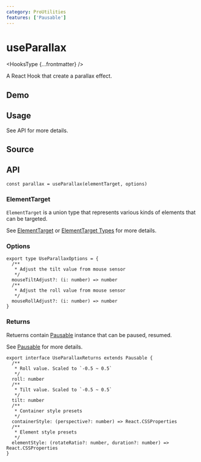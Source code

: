 ```yaml
---
category: ProUtilities
features: ['Pausable']
---
```


# useParallax


<HooksType {...frontmatter} />

A React Hook that create a parallax effect.

## Demo


<App />

## Usage

See API for more details.

## Source


<Source />

## API

```tsx
const parallax = useParallax(elementTarget, options)
```

### ElementTarget

`ElementTarget` is a union type that represents various kinds of elements that can be targeted.

See [ElementTarget](/docs/fearetus/element-target) or [ElementTarget Types](/docs/fearetus/element-target#element-target-types) for more details.

### Options

```tsx
export type UseParallaxOptions = {
  /**
   * Adjust the tilt value from mouse sensor
   */
  mouseTiltAdjust?: (i: number) => number
  /**
   * Adjust the roll value from mouse sensor
   */
  mouseRollAdjust?: (i: number) => number
}
```

### Returns

Retuerns contain [Pausable](/docs/react-use/pausable) instance that can be paused, resumed.

See [Pausable](/docs/react-use/pausable) for more details.

```tsx
export interface UseParallaxReturns extends Pausable {
  /**
   * Roll value. Scaled to `-0.5 ~ 0.5`
   */
  roll: number
  /**
   * Tilt value. Scaled to `-0.5 ~ 0.5`
   */
  tilt: number
  /**
   * Container style presets
   */
  containerStyle: (perspective?: number) => React.CSSProperties
  /**
   * Element style presets
   */
  elementStyle: (rotateRatio?: number, duration?: number) => React.CSSProperties
}
```
